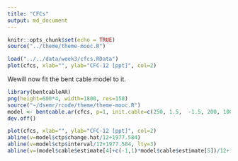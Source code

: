 ```yaml
---
title: "CFCs"
output: md_document
---
```


```r
knitr::opts_chunk$set(echo = TRUE)
source("../theme/theme-mooc.R")
```

```r
load("../../data/week3/cfcs.RData")
plot(cfcs, xlab="", ylab="CFC-12 [ppt]", col=2)
```

Wewill now fit the bent cable model to it.
```r
library(bentcableAR)
png(height=600*4, width=1800, res=150)
source("~/dsemr/rcode/theme/theme-mooc.R")
model <- bentcable.ar(cfcs, p=1, init.cable=c(250, 1.5,  -1.5, 200, 100))
dev.off()
```

```r
plot(cfcs, xlab="", ylab="CFC-12 [ppt]", col=2)
abline(v=model$ctp$change.hat/12+1977.584)
abline(v=model$ctp$interval/12+1977.584, lty=3)
abline(v=(model$cable$estimate[4]+c(-1,1)*model$cable$estimate[5])/12+1977.584, lty=2)
```